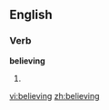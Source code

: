 ==English==

===Verb===
'''believing'''

# {{present participle of|[[believe]]}}

[[vi:believing]]
[[zh:believing]]